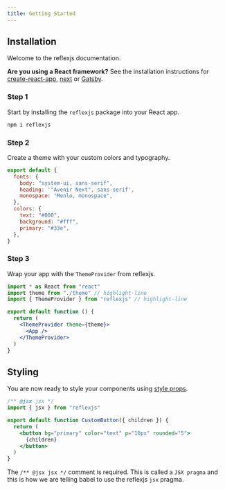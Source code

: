 ```yaml
---
title: Getting Started
---
```


## Installation

Welcome to the reflexjs documentation.

<Callout>


**Are you using a React framework?** See the installation instructions for [create-react-app](/docs/getting-starterd/create-react-app), [next](/docs/getting-started/next) or [Gatsby](/docs/getting-started/gatsby).

</Callout>


### Step 1

Start by installing the `reflexjs` package into your React app.

```sh
npm i reflexjs
```

### Step 2

Create a theme with your custom colors and typography.

```js title=theme.js
export default {
  fonts: {
    body: "system-ui, sans-serif",
    heading: '"Avenir Next", sans-serif',
    monospace: "Menlo, monospace",
  },
  colors: {
    text: "#000",
    background: "#fff",
    primary: "#33e",
  },
}
```

### Step 3

Wrap your app with the `ThemeProvider` from reflexjs.

```jsx
import * as React from "react"
import theme from "./theme" // highlight-line
import { ThemeProvider } from "reflexjs" // highlight-line

export default function () {
  return (
    <ThemeProvider theme={theme}>
      <App />
    </ThemeProvider>
  )
}
```

## Styling

You are now ready to style your components using [style props](/docs/styling).

```jsx
/** @jsx jsx */
import { jsx } from "reflexjs"

export default function CustomButton({ children }) {
  return (
    <button bg="primary" color="text" p="10px" rounded="5">
      {children}
    </button>
  )
}
```

<Callout>


The `/** @jsx jsx */` comment is required. This is called a `JSX pragma` and this is how we are telling babel to use the reflexjs `jsx` pragma.

</Callout>

